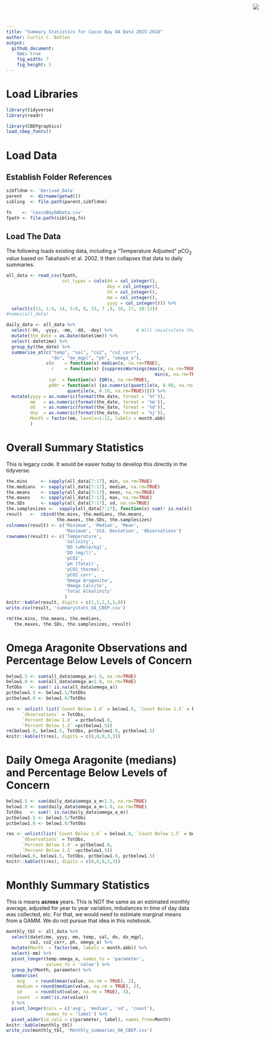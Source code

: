 ```yaml
---
title: "Summary Statistics for Casco Bay OA Data 2015-2018"
author: Curtis C. Bohlen
output:
  github_document:
    toc: true
    fig_width: 7
    fig_height: 5
---
```


<img
  src="https://www.cascobayestuary.org/wp-content/uploads/2014/04/logo_sm.jpg"
  style="position:absolute;top:10px;right:50px;" />


# Load Libraries
```r
library(tidyverse)
library(readr)

library(CBEPgraphics)
load_cbep_fonts()
```

# Load Data
## Establish Folder References
```r
sibfldnm <- 'Derived_Data'
parent   <- dirname(getwd())
sibling  <- file.path(parent,sibfldnm)

fn    <- 'CascoBayOAData.csv'
fpath <- file.path(sibling,fn)
```


## Load The Data
The following loads existing data, including a "Temperature Adjusted" pCO~2~ 
value based on Takahashi et al. 2002. It then collapses that data to daily 
summaries. 

```r
all_data <- read_csv(fpath,
                     col_types = cols(dd = col_integer(), 
                                      doy = col_integer(),
                                      hh = col_integer(),
                                      mm = col_integer(),
                                      yyyy = col_integer())) %>%
  select(c(13, 1:4, 14, 5:6, 8, 15, 7 ,9, 16, 17, 10:12))
#names(all_data)
```

```r
daily_data <- all_data %>%
  select(-hh, -yyyy, -mm, -dd, -doy) %>%         # Will recalculate these 
  mutate(the_date = as.Date(datetime)) %>%
  select(-datetime) %>%
  group_by(the_date) %>%
  summarise_at(c("temp", "sal", "co2", "co2_corr", 
                 "do", "do_mgpl", "ph", "omega_a"),
               c(m    = function(x) median(x, na.rm=TRUE),
                 r    = function(x) {suppressWarnings(max(x, na.rm=TRUE) -
                                                        min(x, na.rm=TRUE))},
                iqr  = function(x) IQR(x, na.rm=TRUE),
                p80r = function(x) {as.numeric(quantile(x, 0.90, na.rm=TRUE) -
                       quantile(x, 0.10, na.rm=TRUE))})) %>%
  mutate(yyyy = as.numeric(format(the_date, format = '%Y')),
         mm   = as.numeric(format(the_date, format = '%m')),
         dd   = as.numeric(format(the_date, format = '%d')),
         doy  = as.numeric(format(the_date, format = '%j')),
         Month = factor(mm, levels=1:12, labels = month.abb)
         )
```

# Overall Summary Statistics
This is legacy code.  It would be easier today to develop this directly in the tidyverse.
```r
the.mins     <- sapply(all_data[7:17], min, na.rm=TRUE)
the.medians  <- sapply(all_data[7:17], median, na.rm=TRUE)
the.means    <- sapply(all_data[7:17], mean, na.rm=TRUE)
the.maxes    <- sapply(all_data[7:17], max, na.rm=TRUE)
the.SDs      <- sapply(all_data[7:17], sd, na.rm=TRUE)
the.samplesizes <-  sapply(all_data[7:17], function(x) sum(! is.na(x)) )
result   <-  cbind(the.mins, the.medians, the.means, 
                   the.maxes, the.SDs, the.samplesizes)
colnames(result) <- c('Minimum', 'Median', 'Mean', 
                      'Maximum', 'Std. Deviation', 'Observations')
rownames(result) <- c('Temperature',
                      'Salinity',
                      'DO (uMole/kg)',
                      'DO (mg/l)',
                      'pCO2',
                      'pH (Total)',
                      'pCO2_thermal',
                      'pCO2_corr',
                      'Omega Aragonite',
                      'Omega Calcite',
                      'Total Alkalinity'
                      )
knitr::kable(result, digits = c(1,1,2,1,3,0))
write.csv(result, 'summarystats_OA_CBEP.csv')
```

```r
rm(the.mins, the.means, the.medians, 
   the.maxes, the.SDs, the.samplesizes, result)
```

# Omega Aragonite Observations and Percentage Below Levels of Concern
```r
below1.5 <- sum(all_data$omega_a<1.5, na.rm=TRUE)
below1.0 <- sum(all_data$omega_a<1.0, na.rm=TRUE)
TotObs   <- sum(! is.na(all_data$omega_a))
pctbelow1.5 <- below1.5/TotObs
pctbelow1.0 <- below1.0/TotObs

res <- unlist( list(`Count Below 1.0` = below1.0, `Count Below 1.5` = below1.5,
      `Observations` = TotObs,
      `Percent Below 1.0` = pctbelow1.0,
      `Percent Below 1.5` =pctbelow1.5))
rm(below1.0, below1.5, TotObs, pctbelow1.0, pctbelow1.5)
knitr::kable(t(res), digits = c(0,0,0,3,3))
```

# Daily Omega Aragonite (medians) and Percentage Below Levels of Concern
```r
below1.5 <- sum(daily_data$omega_a_m<1.5, na.rm=TRUE)
below1.0 <- sum(daily_data$omega_a_m<1.0, na.rm=TRUE)
TotObs   <- sum(! is.na(daily_data$omega_a_m))
pctbelow1.5 <- below1.5/TotObs
pctbelow1.0 <- below1.0/TotObs

res <- unlist(list(`Count Below 1.0` = below1.0, `Count Below 1.5` = below1.5,
      `Observations` = TotObs,
      `Percent Below 1.0` = pctbelow1.0,
      `Percent Below 1.5` =pctbelow1.5))
rm(below1.0, below1.5, TotObs, pctbelow1.0, pctbelow1.5)
knitr::kable(t(res), digits = c(0,0,0,3,3))
```

# Monthly Summary Statistics
This is means **across** years.  This is NOT the same as an estimated monthly
average, adjusted for year to year variation, imbalances in time of day data was
collected, etc.  For that, we would need to estimate marginal means from a GAMM.
We do not pursue that idea in this notebook.

```r
monthly_tbl <- all_data %>%
  select(datetime, yyyy, mm, temp, sal, do, do_mgpl, 
         co2, co2_corr, ph, omega_a) %>%
  mutate(Month  = factor(mm, labels = month.abb)) %>%
  select(-mm) %>%
  pivot_longer(temp:omega_a, names_to = 'parameter',
               values_to = 'value') %>%
  group_by(Month, parameter) %>%
  summarise(
    avg    = round(mean(value, na.rm = TRUE), 2),
    median = round(median(value, na.rm = TRUE), 2),
    sd     = round(sd(value, na.rm = TRUE), 3),
    count  = sum(!is.na(value))
  ) %>%
  pivot_longer(cols = c('avg', 'median', 'sd', 'count'),
               names_to = 'label') %>%
  pivot_wider(id_cols = c(parameter, label), names_from=Month) 
knitr::kable(monthly_tbl)
write_csv(monthly_tbl, 'Monthly_summaries_OA_CBEP.csv')
```
